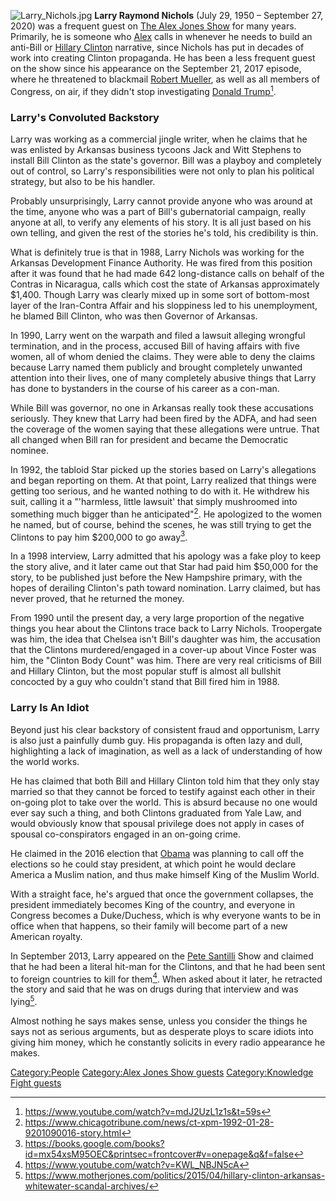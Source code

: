 [[File:Larry Nichols.jpg|thumb]]
'''Larry Raymond Nichols''' (July 29, 1950 – September 27, 2020) was a frequent guest on [[The Alex Jones Show]] for many years. Primarily, he is someone who [[Alex Jones|Alex]] calls in whenever he needs to build an anti-Bill or [[Hillary Clinton]] narrative, since Nichols has put in decades of work into creating Clinton propaganda. He has been a less frequent guest on the show since his appearance on the September 21, 2017 episode, where he threatened to blackmail [[Robert Mueller]], as well as all members of Congress, on air, if they didn't stop investigating [[Donald Trump]]<ref>https://www.youtube.com/watch?v=mdJ2UzL1z1s&t=59s</ref>.

===Larry's Convoluted Backstory===

Larry was working as a commercial jingle writer, when he claims that he was enlisted by Arkansas business tycoons Jack and Witt Stephens to install Bill Clinton as the state's governor. Bill was a playboy and completely out of control, so Larry's responsibilities were not only to plan his political strategy, but also to be his handler.

Probably unsurprisingly, Larry cannot provide anyone who was around at the time, anyone who was a part of Bill's gubernatorial campaign, really anyone at all, to verify any elements of his story. It is all just based on his own telling, and given the rest of the stories he's told, his credibility is thin.

What is definitely true is that in 1988, Larry Nichols was working for the Arkansas Development Finance Authority. He was fired from this position after it was found that he had made 642 long-distance calls on behalf of the Contras in Nicaragua, calls which cost the state of Arkansas approximately $1,400. Though Larry was clearly mixed up in some sort of bottom-most layer of the Iran-Contra Affair and his sloppiness led to his unemployment, he blamed Bill Clinton, who was then Governor of Arkansas.

In 1990, Larry went on the warpath and filed a lawsuit alleging wrongful termination, and in the process, accused Bill of having affairs with five women, all of whom denied the claims. They were able to deny the claims because Larry named them publicly and brought completely unwanted attention into their lives, one of many completely abusive things that Larry has done to bystanders in the course of his career as a con-man.

While Bill was governor, no one in Arkansas really took these accusations seriously. They knew that Larry had been fired by the ADFA, and had seen the coverage of the women saying that these allegations were untrue. That all changed when Bill ran for president and became the Democratic nominee.

In 1992, the tabloid Star picked up the stories based on Larry's allegations and began reporting on them. At that point, Larry realized that things were getting too serious, and he wanted nothing to do with it. He withdrew his suit, calling it a "'harmless, little lawsuit' that simply mushroomed into something much bigger than he anticipated"<ref>https://www.chicagotribune.com/news/ct-xpm-1992-01-28-9201090016-story.html</ref>. He apologized to the women he named, but of course, behind the scenes, he was still trying to get the Clintons to pay him $200,000 to go away<ref>https://books.google.com/books?id=mx54xsM95OEC&printsec=frontcover#v=onepage&q&f=false</ref>.

In a 1998 interview, Larry admitted that his apology was a fake ploy to keep the story alive, and it later came out that Star had paid him $50,000 for the story, to be published just before the New Hampshire primary, with the hopes of derailing Clinton's path toward nomination. Larry claimed, but has never proved, that he returned the money.

From 1990 until the present day, a very large proportion of the negative things you hear about the Clintons trace back to Larry Nichols. Troopergate was him, the idea that Chelsea isn't Bill's daughter was him, the accusation that the Clintons murdered/engaged in a cover-up about Vince Foster was him, the "Clinton Body Count" was him. There are very real criticisms of Bill and Hillary Clinton, but the most popular stuff is almost all bullshit concocted by a guy who couldn't stand that Bill fired him in 1988.

===Larry Is An Idiot===

Beyond just his clear backstory of consistent fraud and opportunism, Larry is also just a painfully dumb guy. His propaganda is often lazy and dull, highlighting a lack of imagination, as well as a lack of understanding of how the world works.

He has claimed that both Bill and Hillary Clinton told him that they only stay married so that they cannot be forced to testify against each other in their on-going plot to take over the world. This is absurd because no one would ever say such a thing, and both Clintons graduated from Yale Law, and would obviously know that spousal privilege does not apply in cases of spousal co-conspirators engaged in an on-going crime.

He claimed in the 2016 election that [[Barack Obama|Obama]] was planning to call off the elections so he could stay president, at which point he would declare America a Muslim nation, and thus make himself King of the Muslim World.

With a straight face, he's argued that once the government collapses, the president immediately becomes King of the country, and everyone in Congress becomes a Duke/Duchess, which is why everyone wants to be in office when that happens, so their family will become part of a new American royalty.

In September 2013, Larry appeared on the [[Pete Santilli]] Show and claimed that he had been a literal hit-man for the Clintons, and that he had been sent to foreign countries to kill for them<ref>https://www.youtube.com/watch?v=KWL_NBJN5cA</ref>. When asked about it later, he retracted the story and said that he was on drugs during that interview and was lying<ref>https://www.motherjones.com/politics/2015/04/hillary-clinton-arkansas-whitewater-scandal-archives/</ref>.

Almost nothing he says makes sense, unless you consider the things he says not as serious arguments, but as desperate ploys to scare idiots into giving him money, which he constantly solicits in every radio appearance he makes.

[[Category:People]]
[[Category:Alex Jones Show guests]]
[[Category:Knowledge Fight guests]]
